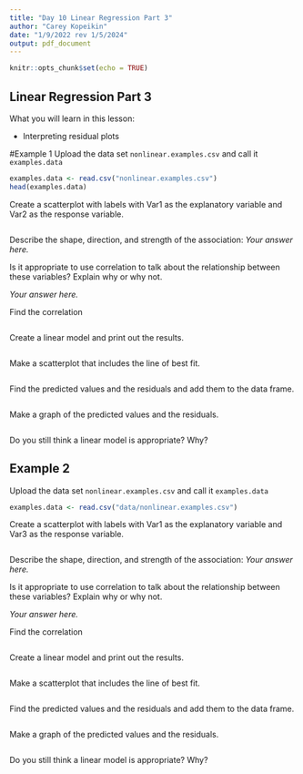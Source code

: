 ```yaml
---
title: "Day 10 Linear Regression Part 3"
author: "Carey Kopeikin"
date: "1/9/2022 rev 1/5/2024"
output: pdf_document
---
```


```r
knitr::opts_chunk$set(echo = TRUE)
```


## Linear Regression Part 3

What you will learn in this lesson:

* Interpreting residual plots


#Example 1
Upload the data set ```nonlinear.examples.csv``` and call it ```examples.data```

```r
examples.data <- read.csv("nonlinear.examples.csv")
head(examples.data)
```


Create a scatterplot with labels with Var1 as the explanatory variable and Var2 as the response variable. 

```r

```

Describe the shape, direction, and strength of the association:
*Your answer here.*



Is it appropriate to use correlation to talk about the relationship between these variables? Explain why or why not.

*Your answer here.*



Find the correlation
```r

```


Create a linear model and print out the results.

```r

```

Make a scatterplot that includes the line of best fit.

```r

```

Find the predicted values and the residuals and add them to the data frame. 

```r

```


Make a graph of the predicted values and the residuals.

```r


```


Do you still think a linear model is appropriate? Why?






## Example 2

Upload the data set ```nonlinear.examples.csv``` and call it ```examples.data```

```r
examples.data <- read.csv("data/nonlinear.examples.csv")
```


Create a scatterplot with labels with Var1 as the explanatory variable and Var3 as the response variable. 

```r

```

Describe the shape, direction, and strength of the association:
*Your answer here.*



Is it appropriate to use correlation to talk about the relationship between these variables? Explain why or why not.

*Your answer here.*



Find the correlation
```r

```


Create a linear model and print out the results.

```r

```

Make a scatterplot that includes the line of best fit.

```r

```

Find the predicted values and the residuals and add them to the data frame. 

```r

```


Make a graph of the predicted values and the residuals.

```r


```


Do you still think a linear model is appropriate? Why?



```r

```


